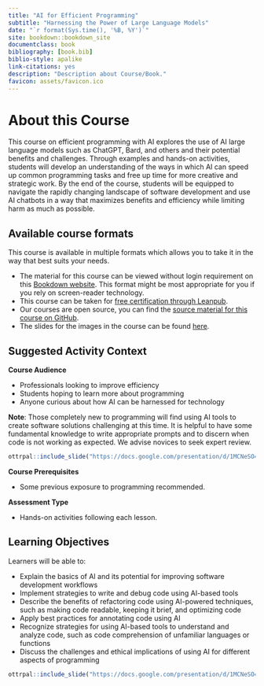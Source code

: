 ```yaml
---
title: "AI for Efficient Programming"
subtitle: "Harnessing the Power of Large Language Models"
date: "`r format(Sys.time(), '%B, %Y')`"
site: bookdown::bookdown_site
documentclass: book
bibliography: [book.bib]
biblio-style: apalike
link-citations: yes
description: "Description about Course/Book."
favicon: assets/favicon.ico
---
```


# About this Course {-}

This course on efficient programming with AI explores the use of AI large language models such as ChatGPT, Bard, and others and their potential benefits and challenges. Through examples and hands-on activities, students will develop an understanding of the ways in which AI can speed up common programming tasks and free up time for more creative and strategic work. By the end of the course, students will be equipped to navigate the rapidly changing landscape of software development and use AI chatbots in a way that maximizes benefits and efficiency while limiting harm as much as possible.

## Available course formats {-}

This course is available in multiple formats which allows you to take it in the way that best suits your needs.

- The material for this course can be viewed without login requirement on this [Bookdown website](https://hutchdatascience.org/AI_for_Efficient_Programming). This format might be most appropriate for you if you rely on screen-reader technology.
- This course can be taken for [free certification through Leanpub](https://leanpub.com/courses/fredhutch/ai_for_efficient_programming).
<!-- - This course can be taken on [Coursera for certification here](LINK HERE) (but it is not available for free on Coursera). -->
- Our courses are open source, you can find the [source material for this course on GitHub](https://github.com/fhdsl/AI_for_Efficient_Programming/).
- The slides for the images in the course can be found [here](https://docs.google.com/presentation/d/1MCNeSO4aOm1iESWDLOGTcx3aLEbnu8UttV0QGVAeafE/edit?usp=sharing).

## Suggested Activity Context {-}

**Course Audience**  

- Professionals looking to improve efficiency
- Students hoping to learn more about programming
- Anyone curious about how AI can be harnessed for technology

**Note**: Those completely new to programming will find using AI tools to create software solutions challenging at this time. It is helpful to have some fundamental knowledge to write appropriate prompts and to discern when code is not working as expected. We advise novices to seek expert review.


```r
ottrpal::include_slide("https://docs.google.com/presentation/d/1MCNeSO4aOm1iESWDLOGTcx3aLEbnu8UttV0QGVAeafE/edit#slide=id.g225d384a06d_0_176")
```

**Course Prerequisites**  

- Some previous exposure to programming recommended.

**Assessment Type**  

- Hands-on activities following each lesson.

## Learning Objectives {-}

Learners will be able to:

- Explain the basics of AI and its potential for improving software development workflows
- Implement strategies to write and debug code using AI-based tools
- Describe the benefits of refactoring code using AI-powered techniques, such as making code readable, keeping it brief, and optimizing code
- Apply best practices for annotating code using AI
- Recognize strategies for using AI-based tools to understand and analyze code, such as code comprehension of unfamiliar languages or functions
- Discuss the challenges and ethical implications of using AI for different aspects of programming


```r
ottrpal::include_slide("https://docs.google.com/presentation/d/1MCNeSO4aOm1iESWDLOGTcx3aLEbnu8UttV0QGVAeafE/edit#slide=id.g225d384a06d_0_355")
```



